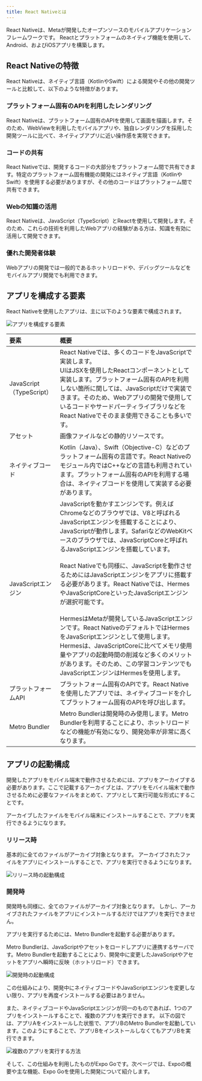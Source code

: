 ```yaml
---
title: React Nativeとは
---
```


React Nativeは、Metaが開発したオープンソースのモバイルアプリケーションフレームワークです。
Reactとプラットフォームのネイティブ機能を使用して、Android、およびiOSアプリを構築します。

## React Nativeの特徴

React Nativeは、ネイティブ言語（KotlinやSwift）による開発やその他の開発ツールと比較して、以下のような特徴があります。

### プラットフォーム固有のAPIを利用したレンダリング

React Nativeは、プラットフォーム固有のAPIを使用して画面を描画します。そのため、WebViewを利用したモバイルアプリや、独自レンダリングを採用した開発ツールに比べて、ネイティブアプリに近い操作感を実現できます。

### コードの共有

React Nativeでは、開発するコードの大部分をプラットフォーム間で共有できます。特定のプラットフォーム固有機能の開発にはネイティブ言語（KotlinやSwift）を使用する必要がありますが、その他のコードはプラットフォーム間で共有できます。

### Webの知識の活用

React Nativeは、JavaScript（TypeScript）とReactを使用して開発します。そのため、これらの技術を利用したWebアプリの経験がある方は、知識を有効に活用して開発できます。

### 優れた開発者体験

Webアプリの開発では一般的であるホットリロードや、デバッグツールなどをモバイルアプリ開発でも利用できます。

## アプリを構成する要素

React Nativeを使用したアプリは、主に以下のような要素で構成されます。

![アプリを構成する要素](app-elements.drawio.png)

| 要素                          | 概要                                                                                                                                                                                                                                                                                                                                                                                                                                                                                                                    |
|:----------------------------|:----------------------------------------------------------------------------------------------------------------------------------------------------------------------------------------------------------------------------------------------------------------------------------------------------------------------------------------------------------------------------------------------------------------------------------------------------------------------------------------------------------------------|
| JavaScript<br/>（TypeScript） | React Nativeでは、多くのコードをJavaScriptで実装します。<br/>UIはJSXを使用したReactコンポーネントとして実装します。プラットフォーム固有のAPIを利用しない箇所に関しては、JavaScriptだけで実装できます。そのため、Webアプリの開発で使用しているコードやサードパーティライブラリなどをReact Nativeでそのまま使用できることも多いです。                                                                                                                                                                                                                                                                                                                    |
| アセット                        | 画像ファイルなどの静的リソースです。                                                                                                                                                                                                                                                                                                                                                                                                                                                                                                    |
| ネイティブコード                    | Kotlin（Java）、Swift（Objective-C）などのプラットフォーム固有の言語です。React Nativeのモジュール内ではC++などの言語も利用されています。プラットフォーム固有のAPIを利用する場合は、ネイティブコードを使用して実装する必要があります。                                                                                                                                                                                                                                                                                                                                                                             |
| JavaScriptエンジン              | JavaScriptを動かすエンジンです。例えばChromeなどのブラウザでは、V8と呼ばれるJavaScriptエンジンを搭載することにより、JavaScriptが動作します。SafariなどのWebKitベースのブラウザでは、JavaScriptCoreと呼ばれるJavaScriptエンジンを搭載しています。<br/><br/>React Nativeでも同様に、JavaScriptを動作させるためにはJavaScriptエンジンをアプリに搭載する必要があります。React Nativeでは、HermesやJavaScriptCoreといったJavaScriptエンジンが選択可能です。<br/><br/>HermesはMetaが開発しているJavaScriptエンジンです。React NativeのデフォルトではHermesをJavaScriptエンジンとして使用します。<br/>Hermesは、JavaScriptCoreに比べてメモリ使用量やアプリの起動時間の削減など多くのメリットがあります。そのため、この学習コンテンツでもJavaScriptエンジンはHermesを使用します。 |
| プラットフォームAPI                 | プラットフォーム固有のAPIです。React Nativeを使用したアプリでは、ネイティブコードを介してプラットフォーム固有のAPIを呼び出します。                                                                                                                                                                                                                                                                                                                                                                                                                                            |
| Metro Bundler               | Metro Bundlerは開発時のみ使用します。Metro Bundlerを利用することにより、ホットリロードなどの機能が有効になり、開発効率が非常に高くなります。                                                                                                                                                                                                                                                                                                                                                                                                                                   |

## アプリの起動構成

開発したアプリをモバイル端末で動作させるためには、アプリをアーカイブする必要があります。ここで記載するアーカイブとは、アプリをモバイル端末で動作させるために必要なファイルをまとめて、アプリとして実行可能な形式にすることです。

アーカイブしたファイルをモバイル端末にインストールすることで、アプリを実行できるようになります。

### リリース時

基本的に全てのファイルがアーカイブ対象となります。
アーカイブされたファイルをアプリにインストールすることで、アプリを実行できるようになります。

![リリース時の起動構成](app-release.drawio.png)

### 開発時

開発時も同様に、全てのファイルがアーカイブ対象となります。
しかし、アーカイブされたファイルをアプリにインストールするだけではアプリを実行できません。

アプリを実行するためには、Metro Bundlerを起動する必要があります。

Metro Bundlerは、JavaScriptやアセットをロードしアプリに連携するサーバです。Metro Bundlerを起動することにより、開発中に変更したJavaScriptやアセットをアプリへ瞬時に反映（ホットリロード）できます。

![開発時の起動構成](app-development-metro-bundler.drawio.png)

この仕組みにより、開発中にネイティブコードやJavaScriptエンジンを変更しない限り、アプリを再度インストールする必要はありません。

また、ネイティブコードやJavaScriptエンジンが同一のものであれば、1つのアプリをインストールすることで、複数のアプリを実行できます。
以下の図では、アプリAをインストールした状態で、アプリBのMetro Bundlerを起動しています。このようにすることで、アプリBをインストールしなくてもアプリBを実行できます。

![複数のアプリを実行する方法](multi-app-on-one-app.drawio.png)

そして、この仕組みを利用したものがExpo Goです。次ページでは、Expoの概要や主な機能、Expo Goを使用した開発について紹介します。
